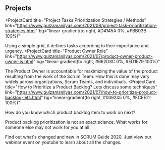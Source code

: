 ## Projects

<ProjectCard
  title="Project Tasks Prioritization Strategies / Methods"
  link="https://www.gulzamanilyas.com/2021/08/project-task-prioritization-strategies.html"
  bg="linear-gradient(to right, #D4145A 0%, #FBB03B 100%)"
>
  Using a simple grid, it defines tasks according to their importance and
  urgency.
</ProjectCard>
<ProjectCard
  title="Product Owner Role"
  link="https://www.gulzamanilyas.com/2021/07/product-owner-product-owner-is.html"
  bg="linear-gradient(to right, #662D8C 0%, #ED1E79 100%)"
>
  The Product Owner is accountable for maximizing the value of the product
  resulting from the work of the Scrum Team. How this is done may vary widely
  across organizations, Scrum Teams, and individuals.
</ProjectCard>
<ProjectCard
  title="How to Prioritize a Product Backlog? Lets discuss some techniques"
  link="https://www.gulzamanilyas.com/2021/07/how-to-prioritize-product-backlog-lets.html"
  bg="linear-gradient(to right, #009245 0%, #FCEE21 100%)"
>
  How do you know which product backlog item to work on next?

Product backlog prioritization is not an exact science. What works for someone else may not work for you at all.

</ProjectCard>
<ProjectCard
  title="SCRUM GUIDE 2020 Release Summary"
  link="https://www.gulzamanilyas.com/2020/11/scrum-guide-2020-release-summary.html"
  bg="linear-gradient(to right, #D585FF 0%, #00FFEE 100%)"
>
  Find out what's changed and new in SCRUM Guide 2020.
  Just view our webinar event on youtube to learn about all the changes.
</ProjectCard>
